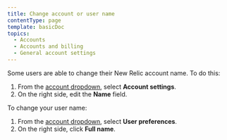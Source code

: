 ```yaml
---
title: Change account or user name
contentType: page
template: basicDoc
topics:
  - Accounts
  - Accounts and billing
  - General account settings
---
```


Some users are able to change their New Relic account name. To do this:

1. From the [account dropdown](/docs/accounts-partnerships/education/getting-started-new-relic/glossary#account-dropdown), select **Account settings**.
2. On the right side, edit the **Name** field.

To change your user name:

1. From the [account dropdown](/docs/accounts-partnerships/education/getting-started-new-relic/glossary#account-dropdown), select **User preferences**.
2. On the right side, click **Full name**.
